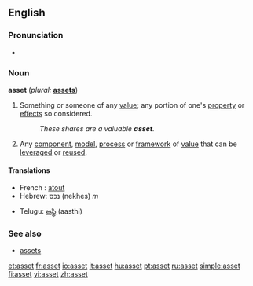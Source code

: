 {{see|ASSET}}

==English==

===Pronunciation===
* {{IPA|/'æset/}}

===Noun===
'''asset''' (''plural:'' '''[[assets]]''')

# Something or someone of any [[value]]; any portion of one's [[property]] or [[effect]]s so considered.
#: ''These shares are a valuable '''asset'''.''
# {{software}} Any [[component]], [[model]], [[process]] or [[framework]] of [[value]] that can be [[leverage]]d or [[reuse]]d.

====Translations====
{{top}}
*French : [[atout]]
*Hebrew: נכס (nekhes) ''m''
{{mid}}
*Telugu: [[ఆస్థి]] (aasthi)
{{bottom}}

===See also===
* [[assets]]

[[et:asset]]
[[fr:asset]]
[[io:asset]]
[[it:asset]]
[[hu:asset]]
[[pt:asset]]
[[ru:asset]]
[[simple:asset]]
[[fi:asset]]
[[vi:asset]]
[[zh:asset]]